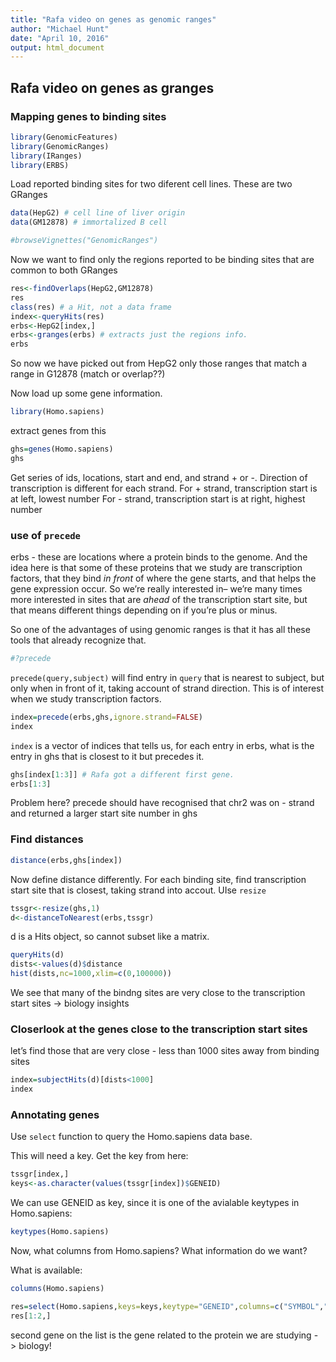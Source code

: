 ```yaml
---
title: "Rafa video on genes as genomic ranges"
author: "Michael Hunt"
date: "April 10, 2016"
output: html_document
---
```


## Rafa video on genes as granges

### Mapping genes to binding sites

```r
library(GenomicFeatures)
library(GenomicRanges)
library(IRanges)
library(ERBS)
```
Load reported binding sites for two diferent cell lines. These are two GRanges
```r
data(HepG2) # cell line of liver origin
data(GM12878) # immortalized B cell
```
```r
#browseVignettes("GenomicRanges")
```
Now we want to find only the regions reported to be binding sites that are common to both GRanges

```r
res<-findOverlaps(HepG2,GM12878)
res
class(res) # a Hit, not a data frame
index<-queryHits(res)
erbs<-HepG2[index,]
erbs<-granges(erbs) # extracts just the regions info.
erbs
```
So now we have picked out from HepG2 only those ranges that match a range in G12878 (match or overlap??)

Now load up some gene information.

```r
library(Homo.sapiens)
```

extract genes from this

```r
ghs=genes(Homo.sapiens)
ghs
```
Get series of ids, locations, start and end, and strand + or -. Direction of transcription is different for each strand.
For + strand, transcription start is at left, lowest number
For - strand, transcription start is at right, highest number

### use of `precede`

erbs - these are locations where a protein binds to the genome. And the idea here is that some of these proteins that we study are transcription factors, that they bind _in front_ of where the gene starts, and that helps the gene expression occur. So we're really interested in-- we're many times more interested in sites that are _ahead_ of the transcription start site, but that means different things depending on if you're plus or minus.

So one of the advantages of using genomic ranges is that it has all these tools that already recognize that.

```r
#?precede
```
`precede(query,subject)` will find entry in `query` that is nearest to subject, but only when in front of it, taking account of strand direction. This is of interest when we study transcription factors.

```r
index=precede(erbs,ghs,ignore.strand=FALSE)
index
```
`index` is a vector of indices that tells us, for each entry in erbs, what is the entry in ghs that is closest to it but precedes it.

```r
ghs[index[1:3]] # Rafa got a different first gene.
erbs[1:3]
```
Problem here? precede should have recognised that chr2 was on - strand and returned a larger start site number in ghs

### Find distances

```r
distance(erbs,ghs[index])
```

Now define distance differently. For each binding site, find transcription start site that is closest, taking strand into accout. UIse `resize`

```r
tssgr<-resize(ghs,1)
d<-distanceToNearest(erbs,tssgr)
```
d is a Hits object, so cannot subset like a matrix.

```r
queryHits(d)
dists<-values(d)$distance
hist(dists,nc=1000,xlim=c(0,100000))
```
We see that many of the bindng sites are very close to the transcription start sites -> biology insights

### Closerlook at the genes close to the transcription start sites

let's find those that are very close - less than 1000 sites away from binding sites

```r
index=subjectHits(d)[dists<1000]
index
```

###  Annotating genes

Use `select` function to query the Homo.sapiens data base.

This will need a key. Get the key from here:

```r
tssgr[index,]
keys<-as.character(values(tssgr[index])$GENEID)
```
We can use GENEID as key, since it is one of the avialable keytypes in Homo.sapiens:

```r
keytypes(Homo.sapiens)
```
Now, what columns from Homo.sapiens? What information do we want?

What is available:
```r
columns(Homo.sapiens)
```

```r
res=select(Homo.sapiens,keys=keys,keytype="GENEID",columns=c("SYMBOL","GENENAME"))
res[1:2,]
```
second gene on the list is the gene related to the protein we are studying - > biology!




